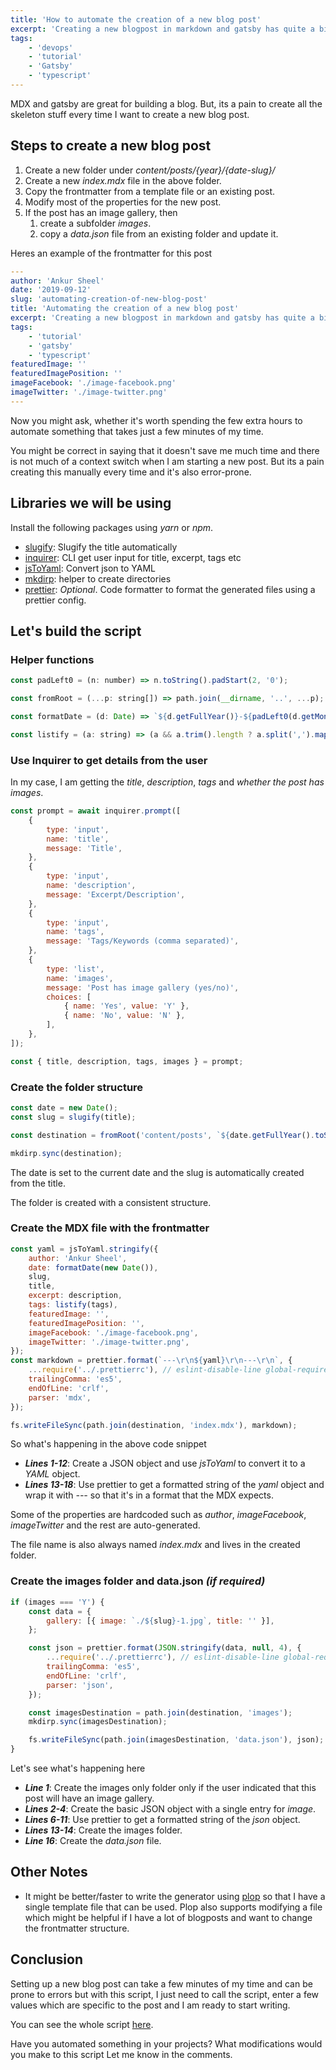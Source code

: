 ```yaml
---
title: 'How to automate the creation of a new blog post'
excerpt: 'Creating a new blogpost in markdown and gatsby has quite a bit of boilerplate. Lets see how to automate it.'
tags:
    - 'devops'
    - 'tutorial'
    - 'Gatsby'
    - 'typescript'
---
```


MDX and gatsby are great for building a blog. But, its a pain to create all the skeleton stuff every time I want to create a new blog post.

## Steps to create a new blog post

1. Create a new folder under _content/posts/{year}/{date-slug}/_
1. Create a new _index.mdx_ file in the above folder.
1. Copy the frontmatter from a template file or an existing post.
1. Modify most of the properties for the new post.
1. If the post has an image gallery, then
    1. create a subfolder _images_.
    1. copy a _data.json_ file from an existing folder and update it.

Heres an example of the frontmatter for this post

```yaml
---
author: 'Ankur Sheel'
date: '2019-09-12'
slug: 'automating-creation-of-new-blog-post'
title: 'Automating the creation of a new blog post'
excerpt: 'Creating a new blogpost in markdown and gatsby has quite a bit of skeleton stuff. Lets see how to automate it.'
tags:
    - 'tutorial'
    - 'gatsby'
    - 'typescript'
featuredImage: ''
featuredImagePosition: ''
imageFacebook: './image-facebook.png'
imageTwitter: './image-twitter.png'
---

```

<Quote quote="Wouldn't it be nice if it could all be generated by a single command?" />

Now you might ask, whether it's worth spending the few extra hours to automate something that takes just a few minutes of my time.

You might be correct in saying that it doesn't save me much time and there is not much of a context switch when I am starting a new post. But its a pain creating this manually every time and it's also error-prone.

<Quote quote=" Let's Automate all the things." />

## Libraries we will be using

Install the following packages using _yarn_ or _npm_.

-   [slugify](https://github.com/sindresorhus/slugify): Slugify the title automatically
-   [inquirer](http://npm.im/inquirer): CLI get user input for title, excerpt, tags etc
-   [jsToYaml](https://github.com/alexcrist/json-to-pretty-yaml): Convert json to YAML
-   [mkdirp](https://github.com/substack/node-mkdirp): helper to create directories
-   [prettier](https://github.com/prettier/prettier): _Optional_. Code formatter to format the generated files using a prettier config.

## Let's build the script

### Helper functions

```javascript
const padLeft0 = (n: number) => n.toString().padStart(2, '0');

const fromRoot = (...p: string[]) => path.join(__dirname, '..', ...p);

const formatDate = (d: Date) => `${d.getFullYear()}-${padLeft0(d.getMonth() + 1)}-${padLeft0(d.getDate())}`;

const listify = (a: string) => (a && a.trim().length ? a.split(',').map((s) => s.trim()) : '');
```

### Use Inquirer to get details from the user

In my case, I am getting the _title_, _description_, _tags_ and _whether the post has images_.

```javascript
const prompt = await inquirer.prompt([
    {
        type: 'input',
        name: 'title',
        message: 'Title',
    },
    {
        type: 'input',
        name: 'description',
        message: 'Excerpt/Description',
    },
    {
        type: 'input',
        name: 'tags',
        message: 'Tags/Keywords (comma separated)',
    },
    {
        type: 'list',
        name: 'images',
        message: 'Post has image gallery (yes/no)',
        choices: [
            { name: 'Yes', value: 'Y' },
            { name: 'No', value: 'N' },
        ],
    },
]);

const { title, description, tags, images } = prompt;
```

### Create the folder structure

```javascript
const date = new Date();
const slug = slugify(title);

const destination = fromRoot('content/posts', `${date.getFullYear().toString()}`, `${formatDate(date)}-${slug}`);

mkdirp.sync(destination);
```

The date is set to the current date and the slug is automatically created from the title.

The folder is created with a consistent structure.

### Create the MDX file with the frontmatter

```javascript
const yaml = jsToYaml.stringify({
    author: 'Ankur Sheel',
    date: formatDate(new Date()),
    slug,
    title,
    excerpt: description,
    tags: listify(tags),
    featuredImage: '',
    featuredImagePosition: '',
    imageFacebook: './image-facebook.png',
    imageTwitter: './image-twitter.png',
});
const markdown = prettier.format(`---\r\n${yaml}\r\n---\r\n`, {
    ...require('../.prettierrc'), // eslint-disable-line global-require
    trailingComma: 'es5',
    endOfLine: 'crlf',
    parser: 'mdx',
});

fs.writeFileSync(path.join(destination, 'index.mdx'), markdown);
```

So what's happening in the above code snippet

-   **_Lines 1-12_**: Create a JSON object and use _jsToYaml_ to convert it to a _YAML_ object.
-   **_Lines 13-18_**: Use prettier to get a formatted string of the _yaml_ object and wrap it with _---_ so that it's in a format that the MDX expects.

Some of the properties are hardcoded such as _author_, _imageFacebook_, _imageTwitter_ and the rest are auto-generated.

The file name is also always named _index.mdx_ and lives in the created folder.

### Create the images folder and data.json _(if required)_

```javascript
if (images === 'Y') {
    const data = {
        gallery: [{ image: `./${slug}-1.jpg`, title: '' }],
    };

    const json = prettier.format(JSON.stringify(data, null, 4), {
        ...require('../.prettierrc'), // eslint-disable-line global-require
        trailingComma: 'es5',
        endOfLine: 'crlf',
        parser: 'json',
    });

    const imagesDestination = path.join(destination, 'images');
    mkdirp.sync(imagesDestination);

    fs.writeFileSync(path.join(imagesDestination, 'data.json'), json);
}
```

Let's see what's happening here

-   **_Line 1_**: Create the images only folder only if the user indicated that this post will have an image gallery.
-   **_Lines 2-4_**: Create the basic JSON object with a single entry for _image_.
-   **_Lines 6-11_**: Use prettier to get a formatted string of the _json_ object.
-   **_Lines 13-14_**: Create the images folder.
-   **_Line 16_**: Create the _data.json_ file.

## Other Notes

-   It might be better/faster to write the generator using [plop](https://github.com/amwmedia/plop) so that I have a single template file that can be used. Plop also supports modifying a file which might be helpful if I have a lot of blogposts and want to change the frontmatter structure.

## Conclusion

Setting up a new blog post can take a few minutes of my time and can be prone to errors but with this script, I just need to call the script, enter a few values which are specific to the post and I am ready to start writing.

You can see the whole script [here](https://github.com/AnkurSheel/ankursheel_website/blob/master/scripts/createNewBlogpost.ts).

Have you automated something in your projects? What modifications would you make to this script Let me know in the comments.
